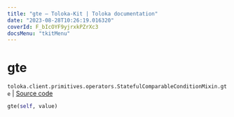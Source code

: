 ```yaml
---
title: "gte — Toloka-Kit | Toloka documentation"
date: "2023-08-28T10:26:19.016320"
coverId: F_bIcOYF9yjrxkPZrXc3
docsMenu: "tkitMenu"
---
```


# gte

`toloka.client.primitives.operators.StatefulComparableConditionMixin.gte` | [Source code](https://github.com/Toloka/toloka-kit/blob/v1.2.1/src/client/primitives/operators.py#L194)

```python
gte(self, value)
```